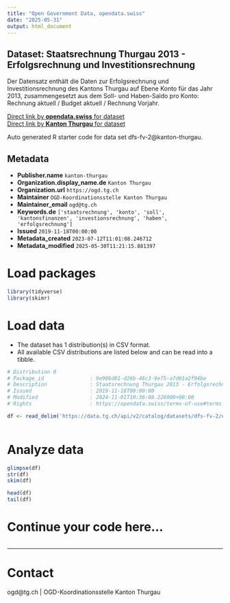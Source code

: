 ```yaml
---
title: "Open Government Data, opendata.swiss"
date: "2025-05-31"
output: html_document
---
```


## Dataset: Staatsrechnung Thurgau 2013 - Erfolgsrechnung und Investitionsrechnung

Der Datensatz enthält die Daten zur Erfolgsrechnung und Investitionsrechnung des Kantons Thurgau auf Ebene Konto für das Jahr 2013, zusammengesetzt aus dem Soll- und Haben-Saldo pro Konto: Rechnung aktuell / Budget aktuell / Rechnung Vorjahr.

[Direct link by **opendata.swiss** for dataset](https://opendata.swiss/de/dataset/staatsrechnung-thurgau-2013-erfolgsrechnung-und-investitionsrechnung)<br>
[Direct link by **Kanton Thurgau** for dataset](https://data.tg.ch/explore/dataset/dfs-fv-2/)

Auto generated R starter code for data set dfs-fv-2@kanton-thurgau.

## Metadata

- **Publisher.name** `kanton-thurgau`
- **Organization.display_name.de** `Kanton Thurgau`
- **Organization.url** `https://ogd.tg.ch`
- **Maintainer** `OGD-Koordinationsstelle Kanton Thurgau`
- **Maintainer_email** `ogd@tg.ch`
- **Keywords.de** `['staatsrechnung', 'konto', 'soll', 'kantonsfinanzen', 'investionsrechnung', 'haben', 'erfolgsrechnung']`
- **Issued** `2019-11-18T00:00:00`
- **Metadata_created** `2023-07-12T11:01:08.246712`
- **Metadata_modified** `2025-05-30T11:21:15.881397`


# Load packages

```r

library(tidyverse)
library(skimr)

```

# Load data

-   The dataset has 1 distribution(s) in CSV format.
-   All available CSV distributions are listed below and can be read into a tibble.

```r

# Distribution 0
# Package_id               : 9e906d01-d26b-46c3-9e75-a7d61a2f94be
# Description              : Staatsrechnung Thurgau 2013 - Erfolgsrechnung und Investitionsrechnung (csv)
# Issued                   : 2019-11-18T00:00:00
# Modified                 : 2024-11-01T10:36:08.226000+00:00
# Rights                   : https://opendata.swiss/terms-of-use#terms_by

df <- read_delim('https://data.tg.ch/api/v2/catalog/datasets/dfs-fv-2/exports/csv?use_labels=true')



```

# Analyze data

```r

glimpse(df)
str(df)
skim(df)

head(df)
tail(df)

```

# Continue your code here...

```r

```

------------------------------------------------------------------------

# Contact

ogd@tg.ch | OGD-Koordinationsstelle Kanton Thurgau
